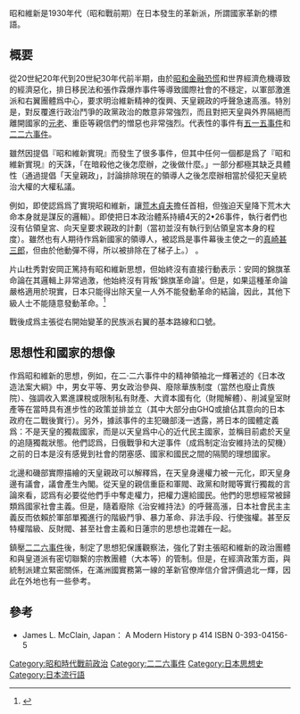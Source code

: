 {{Expand Japanese|time=2021-11-2}}{{Onesource|time=2021-08-09T11:07:50+00:00}}
昭和維新是1930年代（昭和戰前期）在日本發生的革新派，所謂國家革新的標語。

== 概要 ==
從20世紀20年代到20世紀30年代前半期，由於[[昭和金融恐慌|昭和金融恐慌]]和世界經濟危機導致的經濟惡化，排日移民法和張作霖爆炸事件等導致國際社會的不穩定，以軍部激進派和右翼團體爲中心，要求明治維新精神的復興、天皇親政的呼聲急速高漲。特別是，對反覆進行政治鬥爭的政黨政治的敵意非常強烈，而且對把天皇與外界隔絕而離開國家的[[元老_(日本)|元老]]、重臣等親信們的憎惡也非常強烈。代表性的事件有[[五一五事件|五一五事件]]和[[二二六事件|二二六事件]]。

雖然因提倡『昭和維新實現』而發生了很多事件，但其中任何一個都是爲了『昭和維新實現』的天誅，「在暗殺他之後怎麼辦，之後做什麼。」一部分都極其缺乏具體性（通過提倡「天皇親政」，討論排除現在的領導人之後怎麼辦相當於侵犯天皇統治大權的大權私議。

例如，即使認爲爲了實現昭和維新，讓[[荒木貞夫|荒木貞夫]]擔任首相，但強迫天皇降下荒木大命本身就是謀反的邏輯）。即使把日本政治體系持續4天的2•26事件，執行者們也沒有佔領皇宮、向天皇要求親政的計劃（當初並沒有執行到佔領皇宮本身的程度）。雖然也有人期待作爲新國家的領導人，被認爲是事件幕後主使之一的[[真崎甚三郎|真崎甚三郎]]，但由於他動彈不得，所以被排除在了梯子上。） 。

片山杜秀對安岡正篤持有昭和維新思想，但始終沒有直接行動表示：安岡的錦旗革命論在其邏輯上非常過激，他始終沒有背叛'錦旗革命論'。但是，如果這種革命論嚴格適用於現實，日本只能得出除天皇一人外不能發動革命的結論，因此，其他下級人士不能隨意發動革命。<ref>{{Cite book|title=近代日本の右翼思想|last=片山杜秀|first=片山杜秀|publisher=講談社|pages=pp.90-92, p.136}}</ref>

戰後成爲主張從右開始變革的民族派右翼的基本路線和口號。

== 思想性和國家的想像 ==
作爲昭和維新的思想，例如，在二·二六事件中的精神領袖北一輝著述的《日本改造法案大綱》中，男女平等、男女政治參與、廢除華族制度（當然也廢止貴族院）、強調收入累進課稅或限制私有財產、大資本國有化（財閥解體）、削減皇室財產等在當時具有進步性的政策並排並立（其中大部分由GHQ或搶佔其意向的日本政府在二戰後實行）。另外，據該事件的主犯磯部淺一透露，將日本的國體定義爲：不是天皇的獨裁國家，而是以天皇爲中心的近代民主國家，並稱目前處於天皇的追隨獨裁狀態。他們認爲，日俄戰爭和大逆事件（成爲制定治安維持法的契機）之前的日本是沒有感覺到社會的閉塞感、國家和國民之間的隔閡的理想國家。

北邊和磯部實際描繪的天皇親政可以解釋爲，在天皇身邊權力被一元化，即天皇身邊有議會，議會產生內閣。從天皇的親信重臣和軍閥、政黨和財閥等實行獨裁的言論來看，認爲有必要從他們手中奪走權力，把權力還給國民。他們的思想經常被歸類爲國家社會主義。但是，隨着廢除《治安維持法》的呼聲高漲，日本社會民主主義反而依賴於軍部單獨進行的階級鬥爭、暴力革命、非法手段、行使強權。甚至反特權階級、反財閥、甚至社會主義和日蓮宗的思想也混雜在一起。

鎮壓[[二二六事件|二二六事件]]後，制定了思想犯保護觀察法，強化了對主張昭和維新的政治團體和與皇道派有密切聯繫的宗教團體（大本等）的管制。但是，在經濟政策方面，與統制派建立緊密關係，在滿洲國實務第一線的革新官僚岸信介曾評價過北一輝，因此在外地也有一些參考。

==參考==
*James L. McClain, Japan： A Modern History p 414 ISBN 0-393-04156-5
[[Category:昭和時代戰前政治|Category:昭和時代戰前政治]]
[[Category:二二六事件|Category:二二六事件]]
[[Category:日本思想史|Category:日本思想史]]
[[Category:日本流行語|Category:日本流行語]]
